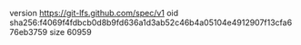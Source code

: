 version https://git-lfs.github.com/spec/v1
oid sha256:f4069f4fdbcb0d8b9fd636a1d3ab52c46b4a05104e4912907f13cfa676eb3759
size 60959
